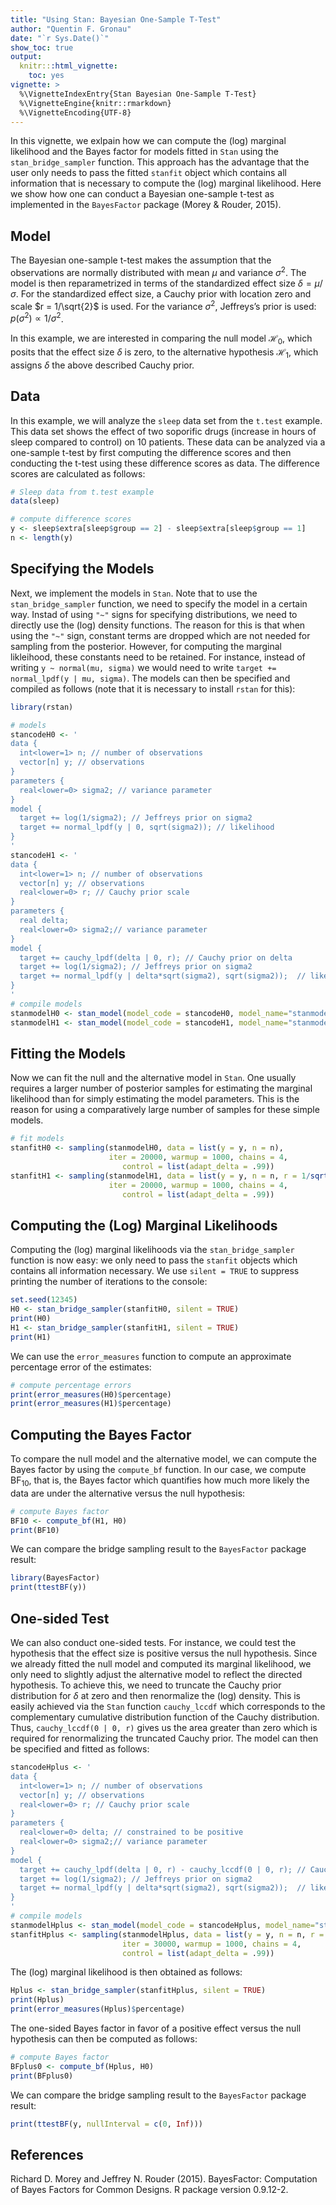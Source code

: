```yaml
---
title: "Using Stan: Bayesian One-Sample T-Test"
author: "Quentin F. Gronau"
date: "`r Sys.Date()`"
show_toc: true
output:
  knitr:::html_vignette:
    toc: yes
vignette: >
  %\VignetteIndexEntry{Stan Bayesian One-Sample T-Test}
  %\VignetteEngine{knitr::rmarkdown}
  %\VignetteEncoding{UTF-8}
---
```

  
In this vignette, we exlpain how we can compute the (log) marginal likelihood and the Bayes factor for models fitted in `Stan` using the `stan_bridge_sampler` function. This approach has the advantage that the user only needs to pass the fitted `stanfit` object which contains all information that is necessary to compute the (log) marginal likelihood. Here we show how one can conduct a Bayesian one-sample t-test as implemented in the `BayesFactor` package (Morey & Rouder, 2015).
  
## Model
The Bayesian one-sample t-test makes the assumption that the observations are normally distributed with mean $\mu$ and variance $\sigma^2$. The model is then reparametrized in terms of the standardized effect size $\delta = \mu/\sigma$. For the standardized effect size, a Cauchy prior with location zero and scale $r = 1/\sqrt{2}$ is used. For the variance $\sigma^2$, Jeffreys's prior is used: $p(\sigma^2) \propto 1/\sigma^2$.
  
In this example, we are interested in comparing the null model $\mathcal{H}_0$, which posits that the effect size $\delta$ is zero, to the alternative hypothesis $\mathcal{H}_1$, which assigns $\delta$ the above described Cauchy prior.
  
## Data
In this example, we will analyze the `sleep` data set from the `t.test` example. This data set shows the effect of two soporific drugs (increase in hours of sleep compared to control) on 10 patients. These data can be analyzed via a one-sample t-test by first computing the difference scores and then conducting the t-test using these difference scores as data. The difference scores are calculated as follows:
  
```r
# Sleep data from t.test example
data(sleep)

# compute difference scores
y <- sleep$extra[sleep$group == 2] - sleep$extra[sleep$group == 1]
n <- length(y)
```

## Specifying the Models
Next, we implement the models in `Stan`. Note that to use the `stan_bridge_sampler` function, we need to specify the model in a certain way. Instad of using `"~"` signs for specifying distributions, we need to directly use the (log) density functions. The reason for this is that when using the `"~"` sign, constant terms are dropped which are not needed for sampling from the posterior. However, for computing the marginal likleihood, these constants need to be retained. For instance, instead of writing `y ~ normal(mu, sigma)` we would need to write `target += normal_lpdf(y | mu, sigma)`. The models can then be specified and compiled as follows (note that it is necessary to install `rstan` for this):
```r
library(rstan)

# models
stancodeH0 <- '
data {
  int<lower=1> n; // number of observations
  vector[n] y; // observations
}
parameters {
  real<lower=0> sigma2; // variance parameter
}
model {
  target += log(1/sigma2); // Jeffreys prior on sigma2
  target += normal_lpdf(y | 0, sqrt(sigma2)); // likelihood
}
'
stancodeH1 <- '
data {
  int<lower=1> n; // number of observations
  vector[n] y; // observations
  real<lower=0> r; // Cauchy prior scale
}
parameters {
  real delta;
  real<lower=0> sigma2;// variance parameter
}
model {
  target += cauchy_lpdf(delta | 0, r); // Cauchy prior on delta
  target += log(1/sigma2); // Jeffreys prior on sigma2
  target += normal_lpdf(y | delta*sqrt(sigma2), sqrt(sigma2));  // likelihood
}
'
# compile models
stanmodelH0 <- stan_model(model_code = stancodeH0, model_name="stanmodel")
stanmodelH1 <- stan_model(model_code = stancodeH1, model_name="stanmodel")
```

## Fitting the Models
Now we can fit the null and the alternative model in `Stan`. One usually requires a larger number of posterior samples for estimating the marginal likelihood than for simply estimating the model parameters. This is the reason for using a comparatively large number of samples for these simple models.
```r
# fit models
stanfitH0 <- sampling(stanmodelH0, data = list(y = y, n = n),
                      iter = 20000, warmup = 1000, chains = 4,
                         control = list(adapt_delta = .99))
stanfitH1 <- sampling(stanmodelH1, data = list(y = y, n = n, r = 1/sqrt(2)),
                      iter = 20000, warmup = 1000, chains = 4,
                         control = list(adapt_delta = .99))
```

## Computing the (Log) Marginal Likelihoods
Computing the (log) marginal likelihoods via the `stan_bridge_sampler` function is now easy: we only need to pass the `stanfit` objects which contains all information necessary. We use `silent = TRUE` to suppress printing the number of iterations to the console:
```r
set.seed(12345)
H0 <- stan_bridge_sampler(stanfitH0, silent = TRUE)
print(H0)
H1 <- stan_bridge_sampler(stanfitH1, silent = TRUE)
print(H1)
```

We can use the `error_measures` function to compute an approximate percentage error of the estimates:
```r
# compute percentage errors
print(error_measures(H0)$percentage)
print(error_measures(H1)$percentage)
```

## Computing the Bayes Factor
To compare the null model and the alternative model, we can compute the Bayes factor by using the `compute_bf` function.
In our case, we compute $\text{BF}_{10}$, that is, the Bayes factor which quantifies how much more likely the data are under the alternative versus the null hypothesis:
```r
# compute Bayes factor
BF10 <- compute_bf(H1, H0)
print(BF10)
```
We can compare the bridge sampling result to the `BayesFactor` package result:
```r
library(BayesFactor)
print(ttestBF(y))
```

## One-sided Test
We can also conduct one-sided tests. For instance, we could test the hypothesis that the effect size is positive versus the null hypothesis.
Since we already fitted the null model and computed its marginal likelihood, we only need to slightly adjust the alternative model to reflect the directed hypothesis. To achieve this, we need to truncate the Cauchy prior distribution for $\delta$ at zero and then renormalize the (log) density. This is easily achieved via the `Stan` function `cauchy_lccdf` which corresponds to the complementary cumulative distribution function of the Cauchy distribution. Thus, `cauchy_lccdf(0 | 0, r)` gives us the area greater than zero which is required for renormalizing the truncated Cauchy prior. The model can then be specified and fitted as follows:
```r
stancodeHplus <- '
data {
  int<lower=1> n; // number of observations
  vector[n] y; // observations
  real<lower=0> r; // Cauchy prior scale
}
parameters {
  real<lower=0> delta; // constrained to be positive
  real<lower=0> sigma2;// variance parameter
}
model {
  target += cauchy_lpdf(delta | 0, r) - cauchy_lccdf(0 | 0, r); // Cauchy prior on delta
  target += log(1/sigma2); // Jeffreys prior on sigma2
  target += normal_lpdf(y | delta*sqrt(sigma2), sqrt(sigma2));  // likelihood
}
'
# compile models
stanmodelHplus <- stan_model(model_code = stancodeHplus, model_name="stanmodel")
stanfitHplus <- sampling(stanmodelHplus, data = list(y = y, n = n, r = 1/sqrt(2)),
                         iter = 30000, warmup = 1000, chains = 4,
                         control = list(adapt_delta = .99))
```
The (log) marginal likelihood is then obtained as follows:
```r
Hplus <- stan_bridge_sampler(stanfitHplus, silent = TRUE)
print(Hplus)
print(error_measures(Hplus)$percentage)
```

The one-sided Bayes factor in favor of a positive effect versus the null hypothesis can then be computed as follows:
```r
# compute Bayes factor
BFplus0 <- compute_bf(Hplus, H0)
print(BFplus0)
```

We can compare the bridge sampling result to the `BayesFactor` package result:
```r
print(ttestBF(y, nullInterval = c(0, Inf)))
```

## References
Richard D. Morey and Jeffrey N. Rouder (2015). BayesFactor: Computation of Bayes Factors for Common Designs. R package version 0.9.12-2. \url{https://CRAN.R-project.org/package=BayesFactor}
